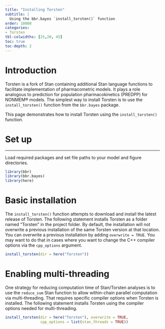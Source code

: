 ```yaml
--- 
title: "Installing Torsten"
subtitle: | 
  Using the bbr.bayes `install_torsten()` function
order: 10000
categories: 
- Torsten
tbl-colwidths: [25,20, 45]
toc: true
toc-depth: 2
---
```



# Introduction

Torsten is a fork of Stan containing additional Stan language functions to facilitate implementation of pharmacometric models. It plays a role analogous to prediction for population pharmacokinetics (PREDPP) for NONMEM® models. The simplest way to install Torsten is to use the `install_torsten()` function from the `bbr.bayes` package.

This page demonstrates how to install Torsten using the `install_torsten()` function.

# Set up

<hr />

Load required packages and set file paths to your model and figure directories. 

```r
library(bbr)
library(bbr.bayes)
library(here)

```

# Basic installation

The `install_torsten()` function attempts to download and install the latest release of Torsten. The following statement installs Torsten as a folder named "Torsten" in the project folder. By default, the installation will not overwrite a previous installation of the same Torsten version at that location. You can overwrite a previous installation by adding `overwrite = TRUE`. You may want to do that in cases where you want to change the C++ compiler options via the `cpp_options` argument.

```r

install_torsten(dir = here("Torsten"))

```

# Enabling multi-threading

One strategy for reducing computation time of Stan/Torsten analyses is to use the `reduce_sum` Stan function to allow within-chain parallel computation via multi-threading. That requires specific compiler options when Torsten is installed. The following statement installs Torsten using the compiler options needed for multi-threading.

```r

install_torsten(dir = here("Torsten"), overwrite = TRUE,
                cpp_options = list(stan_threads = TRUE))

```


